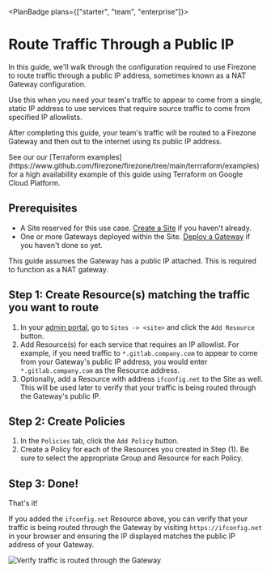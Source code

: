 
<PlanBadge plans={["starter", "team", "enterprise"]}>

# Route Traffic Through a Public IP

</PlanBadge>

In this guide, we'll walk through the configuration required to use Firezone to
route traffic through a public IP address, sometimes known as a NAT Gateway
configuration.

Use this when you need your team's traffic to appear to come from a
single, static IP address to use services that require source traffic to come
from specified IP allowlists.

After completing this guide, your team's traffic will be routed to a Firezone
Gateway and then out to the internet using its public IP address.

<Alert color="info">
  See our our [Terraform
  examples](https://www.github.com/firezone/firezone/tree/main/terrraform/examples)
  for a high availability example of this guide using Terraform on Google Cloud
  Platform.
</Alert>

## Prerequisites

- A Site reserved for this use case. [Create a Site](/kb/deploy/sites) if you
  haven't already.
- One or more Gateways deployed within the Site.
  [Deploy a Gateway](/kb/deploy/gateways) if you haven't done so yet.

<Alert color="warning">
  This guide assumes the Gateway has a public IP attached. This is required to
  function as a NAT gateway.
</Alert>

## Step 1: Create Resource(s) matching the traffic you want to route

1. In your [admin portal](https://app.firezone.dev), go to `Sites -> <site>` and
   click the `Add Resource` button.
1. Add Resource(s) for each service that requires an IP allowlist. For example,
   if you need traffic to `*.gitlab.company.com` to appear to come from your
   Gateway's public IP address, you would enter `*.gitlab.company.com` as the
   Resource address.
1. Optionally, add a Resource with address `ifconfig.net` to the Site as well.
   This will be used later to verify that your traffic is being routed through
   the Gateway's public IP.

## Step 2: Create Policies

1. In the `Policies` tab, click the `Add Policy` button.
2. Create a Policy for each of the Resources you created in Step (1). Be sure to
   select the appropriate Group and Resource for each Policy.

## Step 3: Done!

That's it!

If you added the `ifconfig.net` Resource above, you can verify that your traffic
is being routed through the Gateway by visiting `https://ifconfig.net` in your
browser and ensuring the IP displayed matches the public IP address of your
Gateway.

<Link
  href="/images/kb/use-cases/nat-gateway/verify.png"
  target="_blank"
  rel="nofollow"
>
  <Image
    src="/images/kb/use-cases/nat-gateway/verify.png"
    alt="Verify traffic is routed through the Gateway"
    width={1200}
    height={1200}
  />
</Link>

<SupportOptions />

